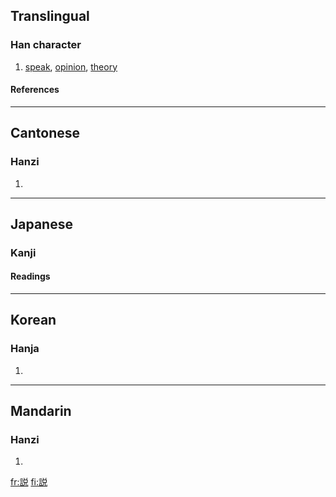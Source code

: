 {{see|說|说}}<!-- may be replaced by zh-forms -->

==Translingual==
===Han character===
{{Han char|rn=149|rad=言|as=07|sn=14|four=|canj=X卜口金口 (XYRCR), 卜口金口山 (YRCRU)}}
# [[speak]], [[opinion]], [[theory]]
====References====
{{Han ref|kx=1165.051|dkj=35556|hdz=63979.030|uh=8AAC|ud=35500|bh=90E0|bd=37088}}
----
==Cantonese==
===Hanzi===
{{yue-hanzi|jyut=|y=}}
# {{defn|Cantonese}}
----
==Japanese==
===Kanji===


{{ja-kanji|grade=|rs=言07}}
====Readings====
{{ja-readings|on=[[せつ]] (setsu), [[ぜい]] (zei), [[えつ]] (etsu)|kun=[[とく]] (toku), [[よろこぶ]] (yorokobu)}}
----
==Korean==
===Hanja===
{{ko-hanja|hangeul=설, 세, 열|eumhun=|rv=seol, se, yeol|mr=sŏl, se, yŏl|y=sel, sye, eyl}}
# {{defn|Korean}}
----
==Mandarin==
===Hanzi===
{{cmn-hanzi|sim=说|pin=shuō (shuo1)|wg=shuo<sup>1</sup>|y=}}
# {{defn|Mandarin}}

[[fr:説]]
[[fi:説]]
